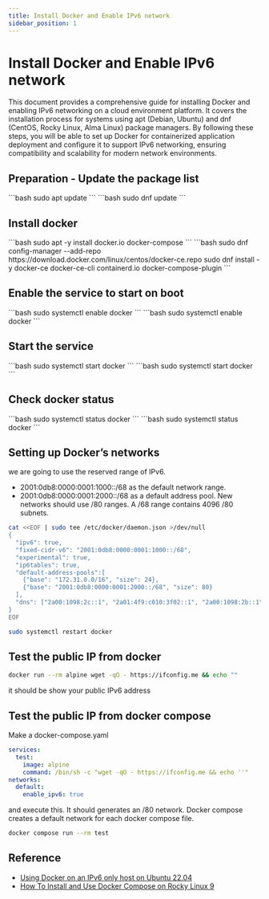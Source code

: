 ```yaml
---
title: Install Docker and Enable IPv6 network
sidebar_position: 1
---
```


# Install Docker and Enable IPv6 network
This document provides a comprehensive guide for installing Docker and enabling IPv6 networking on a cloud environment platform. It covers the installation process for systems using apt (Debian, Ubuntu) and dnf (CentOS, Rocky Linux, Alma Linux) package managers. By following these steps, you will be able to set up Docker for containerized application deployment and configure it to support IPv6 networking, ensuring compatibility and scalability for modern network environments.


## Preparation - Update the package list

<Tabs groupId="operating-systems">
  <TabItem value="apt" label="Debian, Ubuntu">
  ```bash
  sudo apt update
  ```
  </TabItem>
  <TabItem value="dnf" label="CentOS Stream, RockyLinux, AlmaLinux">
  ```bash
  sudo dnf update
  ```
  </TabItem>
</Tabs>

## Install docker
<Tabs groupId="operating-systems">
  <TabItem value="apt" label="Debian, Ubuntu">
  ```bash
  sudo apt -y install docker.io docker-compose
  ```
  </TabItem>
  <TabItem value="dnf" label="CentOS Stream, RockyLinux, AlmaLinux">
  ```bash
  sudo dnf config-manager --add-repo https://download.docker.com/linux/centos/docker-ce.repo
  sudo dnf install -y docker-ce docker-ce-cli containerd.io docker-compose-plugin
  ```
  </TabItem>
</Tabs>

## Enable the service to start on boot
<Tabs groupId="operating-systems">
  <TabItem value="apt" label="Debian, Ubuntu">
  ```bash
  sudo systemctl enable docker
  ```
  </TabItem>
  <TabItem value="dnf" label="CentOS Stream, RockyLinux, AlmaLinux">
  ```bash
  sudo systemctl enable docker
  ```
  </TabItem>
</Tabs>

## Start the service
<Tabs groupId="operating-systems">
  <TabItem value="apt" label="Debian, Ubuntu">
  ```bash
  sudo systemctl start docker
  ```
  </TabItem>
  <TabItem value="dnf" label="CentOS Stream, RockyLinux, AlmaLinux">
  ```bash
  sudo systemctl start docker
  ```
  </TabItem>
</Tabs>

## Check docker status
<Tabs groupId="operating-systems">
  <TabItem value="apt" label="Debian, Ubuntu">
  ```bash
  sudo systemctl status docker
  ```
  </TabItem>
  <TabItem value="dnf" label="CentOS Stream, RockyLinux, AlmaLinux">
  ```bash
  sudo systemctl status docker
  ```
  </TabItem>
</Tabs>

## Setting up Docker’s networks
we are going to use the reserved range of IPv6.
- 2001:0db8:0000:0001:1000::/68 as the default network range.
- 2001:0db8:0000:0001:2000::/68 as a default address pool. New networks should use /80 ranges. A /68 range contains 4096 /80 subnets.

```bash
cat <<EOF | sudo tee /etc/docker/daemon.json >/dev/null
{
  "ipv6": true,
  "fixed-cidr-v6": "2001:0db8:0000:0001:1000::/68",
  "experimental": true,
  "ip6tables": true,
  "default-address-pools":[
    {"base": "172.31.0.0/16", "size": 24},
    {"base": "2001:0db8:0000:0001:2000::/68", "size": 80}
  ],
  "dns": ["2a00:1098:2c::1", "2a01:4f9:c010:3f02::1", "2a00:1098:2b::1"]
}
EOF

sudo systemctl restart docker
```


## Test the public IP from docker
```bash
docker run --rm alpine wget -qO - https://ifconfig.me && echo ""
```
it should be show your public IPv6 address

## Test the public IP from docker compose
Make a docker-compose.yaml
```yaml
services:
  test:
    image: alpine
    command: /bin/sh -c "wget -qO - https://ifconfig.me && echo ''"
networks:
  default:
    enable_ipv6: true
```
and execute this. It should generates an /80 network. Docker compose creates a default network for each docker compose file.
```bash
docker compose run --rm test
```

## Reference
- [Using Docker on an IPv6 only host on Ubuntu 22.04](https://g3rv4.com/2023/07/running-docker-ipv6-only-network)
- [How To Install and Use Docker Compose on Rocky Linux 9](https://www.digitalocean.com/community/tutorials/how-to-install-and-use-docker-compose-on-rocky-linux-9)


